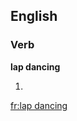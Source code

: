 ==English==

===Verb===
'''lap dancing'''

# {{present participle of|[[lap dance]]}}

[[fr:lap dancing]]